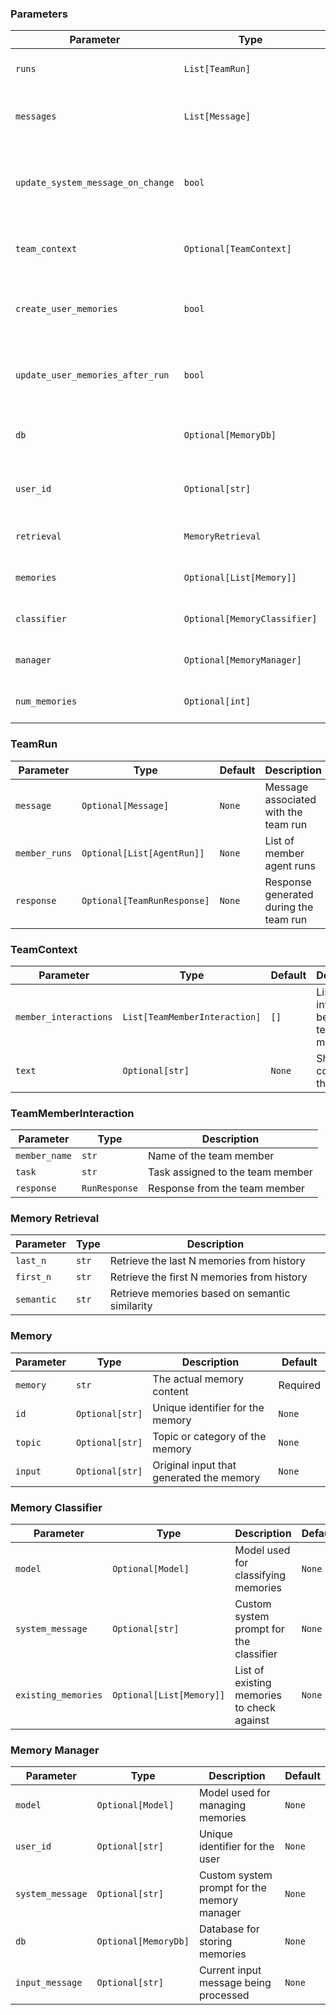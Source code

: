 ### Parameters

| Parameter | Type | Default | Description |
|-----------|------|-------------|---------|
| `runs` | `List[TeamRun]` | `[]` | List of team conversation runs |
| `messages` | `List[Message]` | `[]` | List of messages sent to the model |
| `update_system_message_on_change` | `bool` | `True` | Whether to update system message when it changes |
| `team_context` | `Optional[TeamContext]` | `None` | Context shared among team members |
| `create_user_memories` | `bool` | `False` | Whether to create personalized memories for users |
| `update_user_memories_after_run` | `bool` | `True` | Whether to update memories after each run |
| `db` | `Optional[MemoryDb]` | `None` | Database for storing personalized memories |
| `user_id` | `Optional[str]` | `None` | User identifier for personalized memories |
| `retrieval` | `MemoryRetrieval` | `MemoryRetrieval.last_n` | Memory retrieval strategy |
| `memories` | `Optional[List[Memory]]` | `None` | List of retrieved memories |
| `classifier` | `Optional[MemoryClassifier]` | `None` | Classifier for memory importance |
| `manager` | `Optional[MemoryManager]` | `None` | Manager for memory operations |
| `num_memories` | `Optional[int]` | `None` | Number of memories to retrieve |

### TeamRun

| Parameter | Type | Default | Description |
|-----------|------|-------------|---------|
| `message` | `Optional[Message]` | `None` | Message associated with the team run |
| `member_runs` | `Optional[List[AgentRun]]` | `None` | List of member agent runs |
| `response` | `Optional[TeamRunResponse]` | `None` | Response generated during the team run |

### TeamContext

| Parameter | Type | Default | Description |
|-----------|------|-------------|---------|
| `member_interactions` | `List[TeamMemberInteraction]` | `[]` | List of interactions between team members |
| `text` | `Optional[str]` | `None` | Shared text context for the team |

### TeamMemberInteraction

| Parameter | Type | Description |
|-----------|------|-------------|
| `member_name` | `str` | Name of the team member |
| `task` | `str` | Task assigned to the team member |
| `response` | `RunResponse` | Response from the team member |

### Memory Retrieval

| Parameter | Type | Description |
|-----------|------|-------------|
| `last_n` | `str` | Retrieve the last N memories from history |
| `first_n` | `str` | Retrieve the first N memories from history |
| `semantic` | `str` | Retrieve memories based on semantic similarity |

### Memory

| Parameter | Type | Description | Default |
|-----------|------|-------------|---------|
| `memory` | `str` | The actual memory content | Required |
| `id` | `Optional[str]` | Unique identifier for the memory | `None` |
| `topic` | `Optional[str]` | Topic or category of the memory | `None` |
| `input` | `Optional[str]` | Original input that generated the memory | `None` |

### Memory Classifier

| Parameter | Type | Description | Default |
|-----------|------|-------------|---------|
| `model` | `Optional[Model]` | Model used for classifying memories | `None` |
| `system_message` | `Optional[str]` | Custom system prompt for the classifier | `None` |
| `existing_memories` | `Optional[List[Memory]]` | List of existing memories to check against | `None` |

### Memory Manager

| Parameter | Type | Description | Default |
|-----------|------|-------------|---------|
| `model` | `Optional[Model]` | Model used for managing memories | `None` |
| `user_id` | `Optional[str]` | Unique identifier for the user | `None` |
| `system_message` | `Optional[str]` | Custom system prompt for the memory manager | `None` |
| `db` | `Optional[MemoryDb]` | Database for storing memories | `None` |
| `input_message` | `Optional[str]` | Current input message being processed | `None` |
